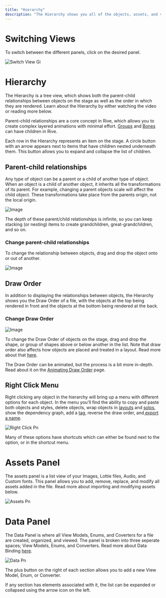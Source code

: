 ```yaml
---
title: "Hierarchy"
description: "The Hierarchy shows you all of the objects, assets, and view models in your file. This view changes based on the artboard, component, or tab you have selected."
---
```



# Switching Views

To switch between the different panels, click on the desired panel.

![Switch View Gi](/images/SwitchView.gif)

# Hierarchy

The Hierarchy is a tree view, which shows both the parent-child relationships between objects on the stage as well as the order in which they are rendered. Learn about the Hierarchy by either watching the video or reading more below.

<YouTube id="ipMJIw6T0Ds" />

Parent-child relationships are a core concept in Rive, which allows you to create complex layered animations with minimal effort. [Groups](/editor/fundamentals/groups) and [Bones](/editor/manipulating-shapes/bones) can have children in Rive.

Each row in the Hierarchy represents an item on the stage. A circle button with an arrow appears next to items that have children nested underneath them. This button allows you to expand and collapse the list of children.

## **Parent-child relationships**

<YouTube id="s9x35tPmEZs" />

Any type of object can be a parent or a child of another type of object. When an object is a child of another object, it inherits all the transformations of its parent. For example, changing a parent objects scale will affect the child object. These transformations take place from the parents origin, not the local origin.

![Image](https://ucarecdn.com/7aed46e0-3a37-42c8-977f-f836f87a3304/)

The depth of these parent/child relationships is infinite, so you can keep stacking (or nesting) items to create grandchildren, great-grandchildren, and so on.


### **Change parent-child relationships**

To change the relationship between objects, drag and drop the object onto or out of another.

![Image](https://ucarecdn.com/b58a873b-0d11-47fc-8048-48ea3b106fec/)

## **Draw Order**

In addition to displaying the relationships between objects, the Hierarchy shows you the Draw Order of a file, with the objects at the top being rendered in front and the objects at the bottom being rendered at the back.


### **Change Draw Order**


![Image](https://ucarecdn.com/5aeb4f67-a7f6-4efe-83bd-975880f79618/)

To change the Draw Order of objects on the stage, drag and drop the shape, or group of shapes above or below another in the list. Note that draw order also affects how objects are placed and treated in a layout. Read more about that [here](https://rive.app/docs/editor/layouts/layouts-overview).

The Draw Order can be animated, but the process is a bit more in-depth. Read about it on the [Animating Draw Order](https://rive.app/docs/editor/animate-mode/animating-draw-order) page.

## **Right Click Menu**

Right clicking any object in the hierarchy will bring up a menu with different options for each object. In the menu you'll find the ability to copy and paste both objects and styles, delete objects, wrap objects in [layouts](https://rive.app/docs/editor/layouts/layouts-overview) and [solos](https://rive.app/docs/editor/manipulating-shapes/solos), show the dependency graph, add a [tag](https://rive.app/docs/editor/tagging), reverse the draw order, and[ export a name](https://rive.app/docs/editor/exporting/exporting-for-runtime).

![Right Click Pn](/images/right_click.png)

Many of these options have shortcuts which can either be found next to the option, or in the shortcut menu.


# ​Assets Panel

The assets panel is a list view of your Images, Lottie files, Audio, and Custom fonts. This panel allows you to add, remove, replace, and modify all assets added in the file. Read more about importing and modifying assets below.

![Assets Pn](/images/Assets.png)

<CardGroup cols="3">
  <Card title="Importing Assets" icon="page" iconType="solid" href="https://rive.app/docs/editor/fundamentals/importing-assets">
    
  </Card>
  <Card title="Audio Events" icon="page" iconType="solid" href="https://rive.app/docs/editor/events/audio-events">
    
  </Card>
</CardGroup>


# Data Panel

The Data Panel is where all View Models, Enums, and Coverters for a file are created, organized, and viewed.  The panel is broken into three seperate spaces; View Models, Enums, and Converters. Read more about Data Binding [here](https://rive.app/docs/editor/data-binding/overview).

![Data Pn](/images/Data.png)

The plus button on the right of each section allows you to add a new View Model, Enum, or Converter.

If any section has elements associated with it, the list can be expanded or collapsed using the arrow icon on the left.
